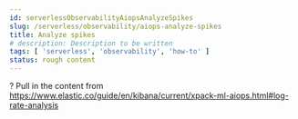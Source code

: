 ```yaml
---
id: serverlessObservabilityAiopsAnalyzeSpikes
slug: /serverless/observability/aiops-analyze-spikes
title: Analyze spikes
# description: Description to be written
tags: [ 'serverless', 'observability', 'how-to' ]
status: rough content
---
```



<RoughContent />

? Pull in the content from https://www.elastic.co/guide/en/kibana/current/xpack-ml-aiops.html#log-rate-analysis

